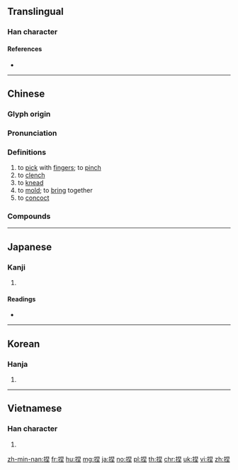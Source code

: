 {{character info/new}}
{{also|揑}}
==Translingual==

===Han character===
{{Han char|rn=64|rad=手|as=07|sn=10|four=56014|canj=QAG,QHXG,QHXM|ids=⿰扌圼}}

====References====
* {{Han ref|kx=0434.010|dkj=12149|dj=0783.080|hdz=31881.070|uh=634F|ud=25423|bh=AEBA|bd=44730}}

----

==Chinese==
{{zh-forms}}

===Glyph origin===
{{Han etym}}

===Pronunciation===
{{zh-pron
|m=niē
|c=nip6
|h=pfs=
|md=
|mn=qz,xm,zz:lia̍t/ni̍h/liap/twv:lia̍p
|mn_note=lia̍t - literary; ni̍h - vernacular; liap/lia̍p - vernacular (俗)
|w=
|mc=y
|oc=y
|cat=v
}}

===Definitions===
{{zh-hanzi}}

# to [[pick]] with [[finger]]s; to [[pinch]]
# to [[clench]]
# to [[knead]]
# to [[mold]]; to [[bring]] together
# to [[concoct]]

===Compounds===
{{zh-der|假捏|信口捏膿|忸捏|吹起捏塌|捏怪排科|捏腳捏手|排捏|捏訣|捏麵人|捏錯兒|捏酸|擠手捏腳|打捏|捏坏|捏詞|捏手捏腳|捏把汗|捏神捏鬼|捏著鼻子|揣歪捏怪|東扭西捏|捏造|捏舌|扭捏|扭扭捏捏|捏胎鬼|捏舌頭|捏弄|拿捏|捏鼻|憑空捏造|捏合|捏塑|捏膿|捏怪|捏積|捏報|誑捏|紐捏|鬼捏青|編捏}}

----

==Japanese==

===Kanji===
{{ja-kanji|grade=|rs=手07}}

# {{defn|lang=ja|sort=手07}}

====Readings====
* {{ja-readings|on=[[でつ]] (detsu), [[ねち]] (nechi)|kun=[[こねる]] (koneru)}}

----

==Korean==

===Hanja===
{{ko-hanja|hangeul=날|eumhun=|rv=nal|mr=nal|y=nal}}

# {{defn|lang=ko|sort=手07}}

----

==Vietnamese==

===Han character===
{{vi-hantu|[[nát]], [[nạt]], [[nhét]], [[niết]]|rs=手07}}

# {{defn|lang=vi|sort=手07}}

[[zh-min-nan:捏]]
[[fr:捏]]
[[hu:捏]]
[[mg:捏]]
[[ja:捏]]
[[no:捏]]
[[pl:捏]]
[[th:捏]]
[[chr:捏]]
[[uk:捏]]
[[vi:捏]]
[[zh:捏]]